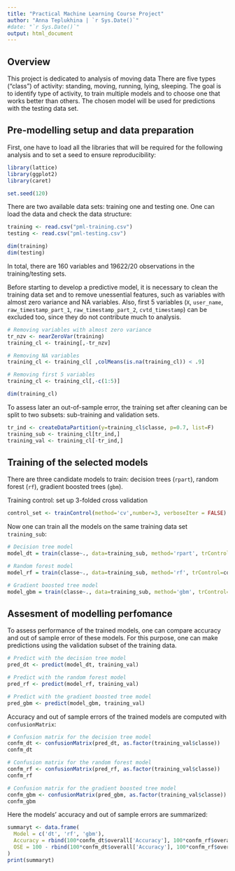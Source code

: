 ```yaml
---
title: "Practical Machine Learning Course Project"
author: "Anna Teplukhina | `r Sys.Date()`"
#date: "`r Sys.Date()`"
output: html_document
---
```


## Overview
This project is dedicated to analysis of moving data
There are five types ("class") of activity: standing, moving, running, lying, sleeping.
The goal is to identify type of activity, to train multiple models and to choose one that works better than others. The chosen model will be used for predictions with the testing data set. 

## Pre-modelling setup and data preparation 
First, one have to load all the libraries that will be required for the following analysis and to set a seed to ensure reproducibility:
```r
library(lattice)
library(ggplot2)
library(caret)

set.seed(120)
```

There are two available data sets: training one and testing one. One can load the data and check the data structure:
```r
training <- read.csv("pml-training.csv")
testing <- read.csv("pml-testing.csv")

dim(training)
dim(testing)
```

In total, there are 160 variables and 19622/20 observations in the training/testing sets.

Before starting to develop a predictive model, it is necessary to clean the training data set and to remove unessential features, such as variables with almost zero variance and NA variables. Also, first 5 variables (```X```, ```user_name```, ```raw_timestamp_part_1```, ```raw_timestamp_part_2```, ```cvtd_timestamp```) can be excluded too, since they do not contribute much to analysis.
```r
# Removing variables with almost zero variance
tr_nzv <- nearZeroVar(training)
training_cl <- training[,-tr_nzv]

# Removing NA variables
training_cl <- training_cl[ ,colMeans(is.na(training_cl)) < .9]

# Removing first 5 variables
training_cl <- training_cl[,-c(1:5)]

dim(training_cl)
```

To assess later an out-of-sample error, the training set after cleaning can be split to two subsets: sub-training and validation sets.
```r
tr_ind <- createDataPartition(y=training_cl$classe, p=0.7, list=F)
training_sub <- training_cl[tr_ind,]
training_val <- training_cl[-tr_ind,]
```

## Training of the selected models
There are three candidate models to train: decision trees (```rpart```), random forest (```rf```), gradient boosted trees (```gbm```).

Training control: set up 3-folded cross validation
```r
control_set <- trainControl(method='cv',number=3, verboseIter = FALSE)
```

Now one can train all the models on the same training data set ```training_sub```:
```r
# Decision tree model
model_dt = train(classe~., data=training_sub, method='rpart', trControl=control_set, tuneLength=5)

# Random forest model
model_rf = train(classe~., data=training_sub, method='rf', trControl=control_set, tuneLength=5)

# Gradient boosted tree model
model_gbm = train(classe~., data=training_sub, method='gbm', trControl=control_set, tuneLength=5, verbose=FALSE)
```

## Assesment of modelling perfomance
To assess performance of the trained models, one can compare accuracy and out of sample error of these models. For this purpose, one can make predictions using the validation subset of the training data.
```r
# Predict with the decision tree model
pred_dt <- predict(model_dt, training_val)

# Predict with the random forest model
pred_rf <- predict(model_rf, training_val)

# Predict with the gradient boosted tree model
pred_gbm <- predict(model_gbm, training_val)
```

Accuracy and out of sample errors of the trained models are computed with   ```confusionMatrix```:
```r
# Confusion matrix for the decision tree model
confm_dt <- confusionMatrix(pred_dt, as.factor(training_val$classe))
confm_dt

# Confusion matrix for the random forest model
confm_rf <- confusionMatrix(pred_rf, as.factor(training_val$classe))
confm_rf

# Confusion matrix for the gradient boosted tree model
confm_gbm <- confusionMatrix(pred_gbm, as.factor(training_val$classe))
confm_gbm
```
Here the models' accuracy and out of sample errors are summarized:
```r
summaryt <- data.frame(
  Model = c('dt', 'rf', 'gbm'),
  Accuracy = rbind(100*confm_dt$overall['Accuracy'], 100*confm_rf$overall['Accuracy'],100*confm_gbm$overall['Accuracy']),
  OSE = 100 - rbind(100*confm_dt$overall['Accuracy'], 100*confm_rf$overall['Accuracy'],100*confm_gbm$overall['Accuracy'])
)
print(summaryt)
```
